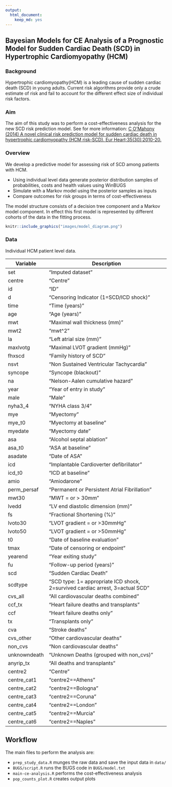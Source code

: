 ```yaml
---
output: 
  html_document: 
    keep_md: yes
---
```

## Bayesian Models for CE Analysis of a Prognostic Model for Sudden Cardiac Death (SCD) in Hypertrophic Cardiomyopathy (HCM)

### Background

Hypertrophic cardiomyopathy(HCM) is a leading cause of sudden cardiac death (SCD) in young adults. Current risk algorithms provide only a crude estimate of risk and fail to account for the different effect size of individual risk factors.

### Aim

The aim of this study was to perform a cost-effectiveness analysis for the new SCD risk prediction model. See for more information:
[C O'Mahony (2014) A novel clinical risk prediction model for sudden cardiac death in hypertrophic cardiomyopathy (HCM risk-SCD). Eur Heart;35(30):2010-20.](https://pubmed.ncbi.nlm.nih.gov/24126876/)

### Overview

We develop a predictive model for assessing risk of SCD among patients with HCM.

-   Using individual level data generate posterior distribution samples of probabilities, costs and health values using WinBUGS
-   Simulate with a Markov model using the posterior samples as inputs
-   Compare outcomes for risk groups in terms of cost-effectiveness

The model structure consists of a decision tree component and a Markov model component. In effect this first model is represented by different cohorts of the data in the fitting process.

```r
knitr::include_graphics("images/model_diagram.png")
```

### Data

Individual HCM patient level data.

| Variable     | Description                                                                  |
---------------|-------------------------------------------------------------------------------
| set          | "Imputed dataset"                                                            |
| centre       | "Centre"                                                                     |
| id           | "ID"                                                                         |
| d            | "Censoring Indicator (1=SCD/ICD shock)"                                      |
| time         | "Time (years)"                                                               |
| age          | "Age (years)"                                                                |
| mwt          | "Maximal wall thickness (mm)"                                                |
| mwt2         | "mwt^2"                                                                      |
| la           | "Left atrial size (mm)"                                                      |
| maxlvotg     | "Maximal LVOT gradient (mmHg)"                                               |
| fhxscd       | "Family history of SCD"                                                      |
| nsvt         | "Non Sustained Ventricular Tachycardia"                                      |
| syncope      | "Syncope (blackout)"                                                         |
| na           | "Nelson-Aalen cumulative hazard"                                             |
| year         | "Year of entry in study"                                                     |
| male         | "Male"                                                                       |
| nyha3_4      | "NYHA class 3/4"                                                             |
| mye          | "Myectomy"                                                                   |
| mye_t0       | "Myectomy at baseline"                                                       |
| myedate      | "Myectomy date"                                                              |
| asa          | "Alcohol septal ablation"                                                    |
| asa_t0       | "ASA at baseline"                                                            |
| asadate      | "Date of ASA"                                                                |
| icd          | "Implantable Cardioverter defibrillator"                                     |
| icd_t0       | "ICD at baseline"                                                            |
| amio         | "Amiodarone"                                                                 |
| perm_persaf  | "Permanent or Persistent Atrial Fibrillation"                                |
| mwt30        | "MWT = or > 30mm"                                                            |
| lvedd        | "LV end diastolic dimension (mm)"                                            |
| fs           | "Fractional Shortening (%)"                                                  |
| lvoto30      | "LVOT gradient = or >30mmHg"                                                 |
| lvoto50      | "LVOT gradient = or >50mmHg"                                                 |
| t0           | "Date of baseline evaluation"                                                |
| tmax         | "Date of censoring or endpoint"                                              |
| yearend      | "Year exiting study"                                                         |
| fu           | "Follow-up period (years)"                                                   |
| scd          | "Sudden Cardiac Death"                                                       |
| scdtype      | "SCD type: 1= appropriate ICD shock, 2=survived cardiac arrest, 3=actual SCD"|
| cvs_all      | "All cardiovascular deaths combined"                                         |
| ccf_tx       | "Heart failure deaths and transplants"                                       |
| ccf          | "Heart failure deaths only"                                                  |
| tx           | "Transplants only"                                                           |
| cva          | "Stroke deaths"                                                              |
| cvs_other    | "Other cardiovascular deaths"                                                |
| non_cvs      | "Non cardiovascular deaths"                                                  |
| unknowndeath | "Unknown Deaths (grouped with non_cvs)"                                      |
| anyrip_tx    | "All deaths and transplants"                                                 |
| centre2      | "Centre"                                                                     |
| centre_cat1  | "centre2==Athens"                                                            |
| centre_cat2  | "centre2==Bologna"                                                           |
| centre_cat3  | "centre2==Coruna"                                                            |
| centre_cat4  | "centre2==London"                                                            |
| centre_cat5  | "centre2==Murcia"                                                            
| centre_cat6  | "centre2==Naples"   

## Workflow

The main files to perform the analysis are:

-   `prep_study_data.R` munges the raw data and save the input data in `data/`
-   `BUGS/script.R` runs the BUGS code in `BUGS/model.txt`
-   `main-ce-analysis.R` performs the cost-effectiveness analysis
-   `pop_counts_plot.R` creates output plots


